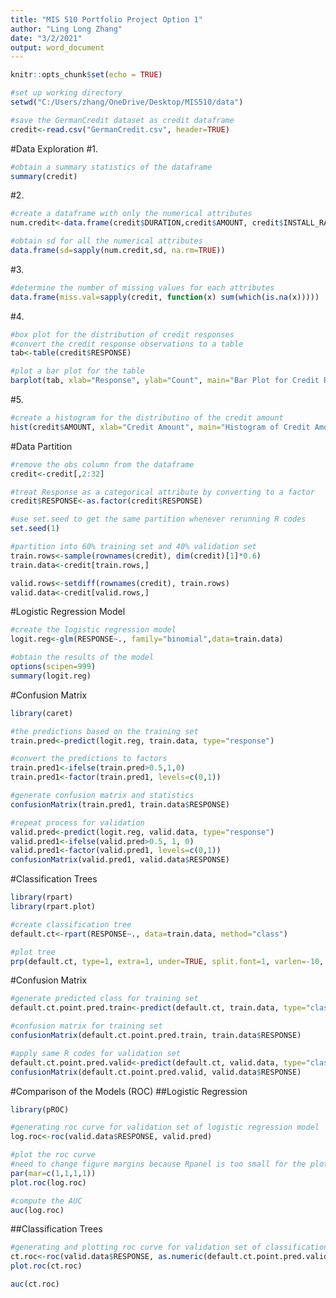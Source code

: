 ---
title: "MIS 510 Portfolio Project Option 1"
author: "Ling Long Zhang"
date: "3/2/2021"
output: word_document
---

```{r setup, include=FALSE}
knitr::opts_chunk$set(echo = TRUE)
```
```{r}
#set up working directory
setwd("C:/Users/zhang/OneDrive/Desktop/MIS510/data")

#save the GermanCredit dataset as credit dataframe
credit<-read.csv("GermanCredit.csv", header=TRUE)
```


#Data Exploration
#1. 
```{r}
#obtain a summary statistics of the dataframe
summary(credit)
```

#2.
```{r}
#create a dataframe with only the numerical attributes
num.credit<-data.frame(credit$DURATION,credit$AMOUNT, credit$INSTALL_RATE, credit$AGE, credit$NUM_CREDITS, credit$NUM_DEPENDENTS)

#obtain sd for all the numerical attributes
data.frame(sd=sapply(num.credit,sd, na.rm=TRUE))
```

#3.
```{r}
#determine the number of missing values for each attributes
data.frame(miss.val=sapply(credit, function(x) sum(which(is.na(x)))))
```

#4. 
```{r}
#box plot for the distribution of credit responses
#convert the credit response observations to a table
tab<-table(credit$RESPONSE)

#plot a bar plot for the table
barplot(tab, xlab="Response", ylab="Count", main="Bar Plot for Credit Response")
```

#5.
```{r}
#create a histogram for the distributino of the credit amount
hist(credit$AMOUNT, xlab="Credit Amount", main="Histogram of Credit Amount", ylim=c(0,500))
```

#Data Partition
```{r}
#remove the obs column from the dataframe
credit<-credit[,2:32]

#treat Response as a categorical attribute by converting to a factor
credit$RESPONSE<-as.factor(credit$RESPONSE)

#use set.seed to get the same partition whenever rerunning R codes
set.seed(1)

#partition into 60% training set and 40% validation set
train.rows<-sample(rownames(credit), dim(credit)[1]*0.6)
train.data<-credit[train.rows,]

valid.rows<-setdiff(rownames(credit), train.rows)
valid.data<-credit[valid.rows,]
```

#Logistic Regression Model
```{r}
#create the logistic regression model
logit.reg<-glm(RESPONSE~., family="binomial",data=train.data)

#obtain the results of the model
options(scipen=999)
summary(logit.reg)
```

#Confusion Matrix
```{r}
library(caret)

#the predictions based on the training set
train.pred<-predict(logit.reg, train.data, type="response")

#convert the predictions to factors
train.pred1<-ifelse(train.pred>0.5,1,0)
train.pred1<-factor(train.pred1, levels=c(0,1))

#generate confusion matrix and statistics
confusionMatrix(train.pred1, train.data$RESPONSE)

#repeat process for validation
valid.pred<-predict(logit.reg, valid.data, type="response")
valid.pred1<-ifelse(valid.pred>0.5, 1, 0)
valid.pred1<-factor(valid.pred1, levels=c(0,1))
confusionMatrix(valid.pred1, valid.data$RESPONSE)
```

#Classification Trees
```{r}
library(rpart)
library(rpart.plot)

#create classification tree
default.ct<-rpart(RESPONSE~., data=train.data, method="class")

#plot tree
prp(default.ct, type=1, extra=1, under=TRUE, split.font=1, varlen=-10, cex=0.7)
```

#Confusion Matrix
```{r}

#generate predicted class for training set
default.ct.point.pred.train<-predict(default.ct, train.data, type="class")

#confusion matrix for training set
confusionMatrix(default.ct.point.pred.train, train.data$RESPONSE)

#apply same R codes for validation set
default.ct.point.pred.valid<-predict(default.ct, valid.data, type="class")
confusionMatrix(default.ct.point.pred.valid, valid.data$RESPONSE)
```

#Comparison of the Models (ROC)
##Logistic Regression
```{r}
library(pROC)

#generating roc curve for validation set of logistic regression model
log.roc<-roc(valid.data$RESPONSE, valid.pred)

#plot the roc curve
#need to change figure margins because Rpanel is too small for the plot
par(mar=c(1,1,1,1))
plot.roc(log.roc)

#compute the AUC
auc(log.roc)
```

##Classification Trees
```{r}
#generating and plotting roc curve for validation set of classification tree model
ct.roc<-roc(valid.data$RESPONSE, as.numeric(default.ct.point.pred.valid))
plot.roc(ct.roc)

auc(ct.roc)
```

